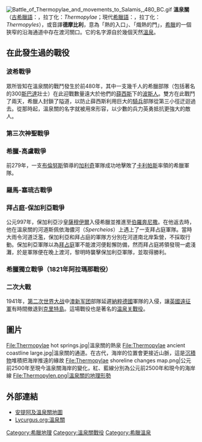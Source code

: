 {{For|快速帆船|溫泉關 (帆)}}
[[File:Battle_of_Thermopylae_and_movements_to_Salamis,_480_BC.gif|thumb]]
'''溫泉關'''（[[古希臘語|古希臘語]]：{{lang|el|'''Θερμοπύλαι'''}}，拉丁化：''Thermopylae''；現代[[希臘語|希臘語]]：{{lang|el|Θερμοπύλες}}，拉丁化：''Thermopyles''），或音譯'''德摩比利'''，意為「熱的入口」、「熾熱的門」，[[希臘|希臘]]的一個狹窄的沿海通道中存在渡河關口。它的名字源自於幾個天然[[溫泉|溫泉]]。

== 在此發生過的戰役 ==

=== 波希戰爭 ===
{{main|溫泉關戰役}}
眾所皆知在溫泉關的戰鬥發生於前480年，其中一支幾千人的希臘部隊（包括著名的300[[斯巴達|斯巴達]]壯士）在此迎戰數量遠大於他們的[[澤克西斯一世|薛西斯]]下的[[波斯人|波斯人]]。雙方在此戰鬥了兩天，希臘人封鎖了隘道，以防止薛西斯利用巨大的[[騎兵|騎兵]]部隊從第三小徑迂迴過去。從那時起，溫泉關的名字就被用來形容，以少數的兵力英勇抵抗更強大的敵人。

=== 第三次神聖戰爭 ===
{{main|溫泉關戰役 (前353年)}}

=== 希臘-高盧戰爭 ===
{{main|溫泉關戰役 (前279年)}}
前279年，一支[[布倫努斯_(3世紀)|布倫努斯]]領導的[[高盧|加利奇]]軍隊成功地擊敗了[[錫拉丘茲的卡利帕斯|卡利帕斯]]率領的希臘軍隊。

=== 羅馬-塞琉古戰爭 ===
{{main|溫泉關戰役 (前191年)}}

===拜占庭-保加利亞戰爭===
公元997年，保加利亞沙皇[[薩穆伊爾|薩穆伊爾]]入侵希臘並推進至[[伯羅奔尼撒|伯羅奔尼撒]]。在他返去時，他在溫泉關的河道斯佩依海儂河（''Spercheios''）上遇上了一支拜占庭軍隊。當時大雨令河道泛濫，保加利亞和拜占庭的軍隊方分別在河道南北岸紮營，不採取行動。保加利亞軍隊以為[[拜占庭帝國|拜占庭]]軍不能渡河便鬆懈防備，然而拜占庭將領發現一處淺灘，於是軍隊便在晚上渡河，黎明時襲擊保加利亞軍隊，並取得勝利。

=== 希臘獨立戰爭（1821年阿拉瑪那戰役）===
{{main|阿拉瑪那戰役}}

=== 二次大戰 ===
{{main|溫泉關戰役 (1941年)}}
1941年，[[第二次世界大战|第二次世界大战]]中[[澳新军团|澳新军团]]部隊延遲[[納粹德國|納粹德國]]軍隊的入侵，讓[[英國遠征軍|英國遠征軍]]有時間撤退到[[克里特島|克里特島]]。這場戰役也是著名的[[温泉关战役_(1941年)|温泉关戰役]]。

==圖片==
<gallery>
File:Thermopylae hot springs.jpg|溫泉關的熱泉
File:Thermopylae ancient coastline large.jpg|溫泉關的通道。在古代，海岸的位置會更接近山脈，這是[[沉積物|沉積物]]堆積把海岸推遠的緣故
File:Thermopylae shoreline changes map.png|公元前2500年至現今溫泉關海岸的變化，紅、藍線分別為公元前2500年和現今的海岸線
File:Thermopylen.png|溫泉關的地理形勢
</gallery>

== 外部連結 ==
* [http://www.lib.utexas.edu/maps/historical/shepherd/attica_shepherd_p16.jpg 安提阿及溫泉關地圖] {{Wayback|url=http://www.lib.utexas.edu/maps/historical/shepherd/attica_shepherd_p16.jpg |date=20161220080635 }}
* [https://web.archive.org/web/20160829152736/http://lycurgus.org/ Lycurgus.org:溫泉關]

{{coord|38|48|19|N|22|33|46|E|region:GR_type:landmark|display=title}}
{{古希臘}}

[[Category:希臘地理|Category:希臘地理]]
[[Category:溫泉關戰役|Category:溫泉關戰役]]
[[Category:希臘溫泉|Category:希臘溫泉]]